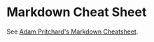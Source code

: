 # Markdown Cheat Sheet

See [Adam Pritchard's Markdown Cheatsheet](https://github.com/adam-p/markdown-here/wiki/Markdown-Cheatsheet).